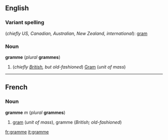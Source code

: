==English==
===Variant spelling===
(''chiefly US, Canadian, Australian, New Zealand, international''): [[gram]]

===Noun===
'''gramme''' (''plural'' '''grammes''')

#(''chiefly [[w:British English|British]], but old-fashioned'') [[Gram]] (''unit of mass'')

----
==French==
===Noun===
'''gramme''' ''m'' (''plural'' '''grammes''')

#[[gram]] (''unit of mass''), gramme (''British; old-fashioned'')

[[fr:gramme]]
[[it:gramme]]